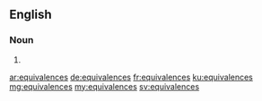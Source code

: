 ==English==

===Noun===
{{head|en|noun plural form}}

# {{plural of|equivalence|lang=en}}

[[ar:equivalences]]
[[de:equivalences]]
[[fr:equivalences]]
[[ku:equivalences]]
[[mg:equivalences]]
[[my:equivalences]]
[[sv:equivalences]]